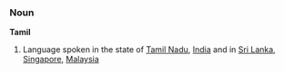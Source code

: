 ===Noun===
'''Tamil'''

# Language spoken in the state of [[Tamil Nadu]], [[India]] and in [[Sri Lanka]], [[Singapore]], [[Malaysia]]
